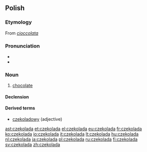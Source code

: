 ==Polish==

===Etymology===
From {{etyl|it|pl}} ''[[cioccolata]]''

===Pronunciation===
* {{audio|Pl-czekolada.ogg|audio}}
* {{IPA|/t͡ʂɛkɔˈlada/|lang=pl}}

===Noun===
{{infl|pl|noun|g=f}}

# [[chocolate]]

====Declension====
{{pl-decl-noun-f|czekola|d}}

====Derived terms====
* [[czekoladowy]] (adjective)

[[ast:czekolada]]
[[et:czekolada]]
[[el:czekolada]]
[[eu:czekolada]]
[[fr:czekolada]]
[[ko:czekolada]]
[[io:czekolada]]
[[it:czekolada]]
[[lt:czekolada]]
[[hu:czekolada]]
[[nl:czekolada]]
[[ja:czekolada]]
[[pl:czekolada]]
[[ru:czekolada]]
[[fi:czekolada]]
[[sv:czekolada]]
[[zh:czekolada]]